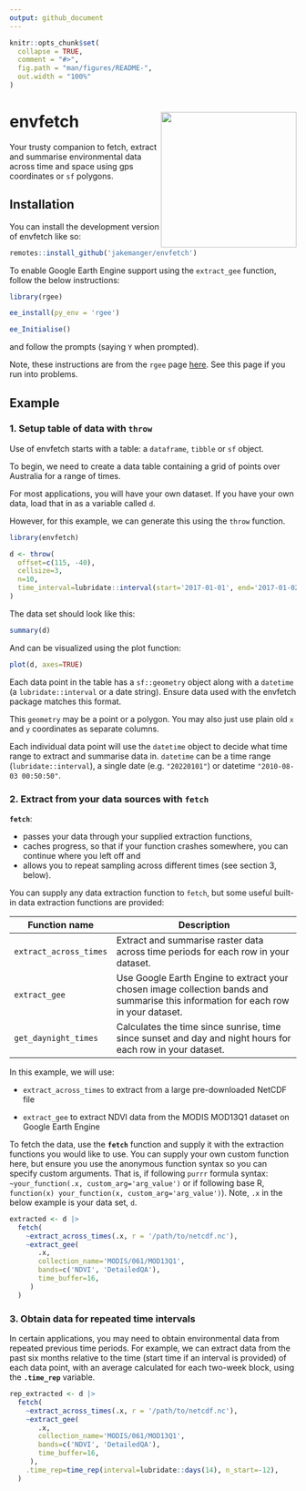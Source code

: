 ```yaml
---
output: github_document
---
```


<!-- README.md is generated from README.Rmd. Please edit that file -->

```r
knitr::opts_chunk$set(
  collapse = TRUE,
  comment = "#>",
  fig.path = "man/figures/README-",
  out.width = "100%"
)
```

# envfetch <a href="https://github.com/jakemanger/envfetch"><img src="man/figures/logo.png" align="right" height="238"/></a>

<!-- badges: start -->

<!-- badges: end -->

Your trusty companion to fetch, extract and summarise environmental data across time and space using gps coordinates or `sf` polygons.

## Installation

You can install the development version of envfetch like so:

``` r
remotes::install_github('jakemanger/envfetch')
```

To enable Google Earth Engine support using the `extract_gee` function, follow the below instructions:

``` r
library(rgee)

ee_install(py_env = 'rgee')

ee_Initialise()
```

and follow the prompts (saying `Y` when prompted).

Note, these instructions are from the `rgee` page [here](https://cran.r-project.org/web/packages/rgee/vignettes/rgee01.html). See this page if you run into problems.

## Example

### 1. Setup table of data with `throw`

Use of envfetch starts with a table: a `dataframe`, `tibble` or `sf` object.

To begin, we need to create a data table containing a grid of points over Australia for a range of times.

For most applications, you will have your own dataset. If you have your own data, load that in as a variable called `d`.

However, for this example, we can generate this using the `throw` function.

```r
library(envfetch)

d <- throw(
  offset=c(115, -40),
  cellsize=3,
  n=10,
  time_interval=lubridate::interval(start='2017-01-01', end='2017-01-02'),
)
```

The data set should look like this:

```r
summary(d)
```

And can be visualized using the plot function:

```r
plot(d, axes=TRUE)
```

Each data point in the table has a `sf::geometry` object along with a `datetime` (a `lubridate::interval` or a date string). Ensure data used with the envfetch package matches this format.

This `geometry` may be a point or a polygon. You may also just use plain old `x` and `y` coordinates as separate columns.

Each individual data point will use the `datetime` object to decide what time range to extract and summarise data in. `datetime` can be a time range (`lubridate::interval`), a single date (e.g. `"20220101"`) or datetime `"2010-08-03 00:50:50"`.

### 2. Extract from your data sources with `fetch`

**`fetch`**:

-   passes your data through your supplied extraction functions,
-   caches progress, so that if your function crashes somewhere, you can continue where you left off and
-   allows you to repeat sampling across different times (see section 3, below).

You can supply any data extraction function to `fetch`, but some useful built-in data extraction functions are provided:

| Function name          | Description                                                                                                                        |
|---------------|---------------------------------------------------------|
| `extract_across_times` | Extract and summarise raster data across time periods for each row in your dataset.                                                |
| `extract_gee`          | Use Google Earth Engine to extract your chosen image collection bands and summarise this information for each row in your dataset. |
| `get_daynight_times`   | Calculates the time since sunrise, time since sunset and day and night hours for each row in your dataset.                         |

In this example, we will use:

-   `extract_across_times` to extract from a large pre-downloaded NetCDF file

-   `extract_gee` to extract NDVI data from the MODIS MOD13Q1 dataset on Google Earth Engine

To fetch the data, use the **`fetch`** function and supply it with the extraction functions you would like to use. You can supply your own custom function here, but ensure you use the anonymous function syntax so you can specify custom arguments. That is, if following `purrr` formula syntax: `~your_function(.x, custom_arg='arg_value')` or if following base R, `function(x) your_function(x, custom_arg='arg_value')`). Note, `.x` in the below example is your data set, `d`.

```r
extracted <- d |>
  fetch(
    ~extract_across_times(.x, r = '/path/to/netcdf.nc'),
    ~extract_gee(
       .x,
       collection_name='MODIS/061/MOD13Q1',
       bands=c('NDVI', 'DetailedQA'),
       time_buffer=16,
     )
  )
```

### 3. Obtain data for repeated time intervals

In certain applications, you may need to obtain environmental data from repeated previous time periods. For example, we can extract data from the past six months relative to the time (start time if an interval is provided) of each data point, with an average calculated for each two-week block, using the **`.time_rep`** variable.

```r
rep_extracted <- d |>
  fetch(
    ~extract_across_times(.x, r = '/path/to/netcdf.nc'),
    ~extract_gee(
       .x,
       collection_name='MODIS/061/MOD13Q1',
       bands=c('NDVI', 'DetailedQA'),
       time_buffer=16,
     ),
    .time_rep=time_rep(interval=lubridate::days(14), n_start=-12),
  )
```
